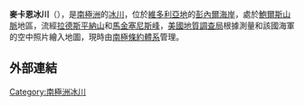 {{coord|71|33|S|164|33|E|source:GNIS|display=title}}

'''麥卡恩冰川'''（{{lang-en|McCann Glacier}}），是[[南極洲|南極洲]]的[[冰川|冰川]]，位於[[維多利亞地|維多利亞地]]的[[彭內爾海岸|彭內爾海岸]]，處於[[鮑爾斯山脈|鮑爾斯山脈]]地區，流經[[拉德斯平納山|拉德斯平納山]]和[[馬金塞尼斯峰|馬金塞尼斯峰]]，[[美國地質調查局|美國地質調查局]]根據測量和該國海軍的空中照片繪入地圖，現時由[[南極條約體系|南極條約體系]]管理。

==外部連結==
{{cite gnis | type = antarid | id = 9631| name = McCann Glacier| accessdate = 2013-09-02}}

{{Antarctica-geo-stub}}
[[Category:南極洲冰川|Category:南極洲冰川]]
